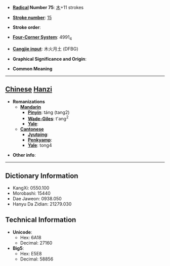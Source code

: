 * '''[[Wiktionary:Chinese radical index| Radical]] Number 75''': [[Wiktionary:Chinese radical index 木|木]]+11 strokes

* '''[[Wiktionary:Chinese total strokes index|Stroke number]]''': [[Wiktionary:Chinese total strokes index 15|15]]

* '''Stroke order''': 

* '''[[Wiktionary:Chinese four corner index|Four-Corner System]]''': 4991<sub>4</sub>

* '''[[Wiktionary:Chinese Cangjie index|Cangjie input]]''': 木火月土 (DFBG)

* '''Graphical Significance and Origin''': 

* '''Common Meaning'''

----

== [[Chinese]] [[Hanzi]] ==

* '''Romanizations'''
** '''[[Mandarin]]'''
*** '''[[Pinyin]]''': táng (tang2)
*** '''[[Wade-Giles]]''': t'ang<sup>2</sup>
*** '''[[Yale]]''': 
** '''[[Cantonese]]'''
*** '''[[Jyutping]]''':
*** '''[[Penkyamp]]''': 
*** '''[[Yale]]''': tong4

* '''Other info''': 

----

== Dictionary Information ==

* KangXi: 0550.100
* Morobashi: 15440
* Dae Jaweon: 0938.050
* Hanyu Da Zidian: 21279.030

== Technical Information ==

* '''Unicode''':
** Hex: 6A18
** Decimal: 27160
* '''Big5''':
** Hex: E5E8
** Decimal: 58856